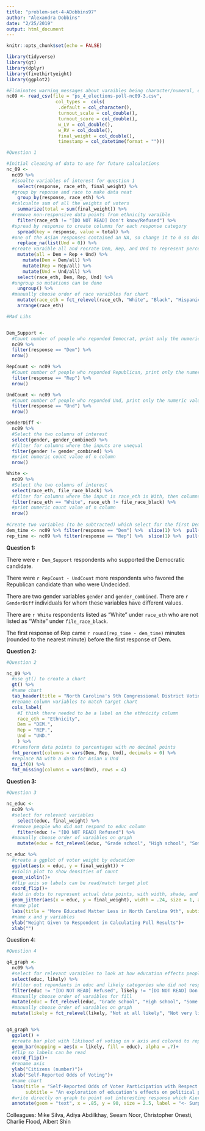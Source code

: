 ```yaml
---
title: "problem-set-4-ADobbins97"
author: "Alexandra Dobbins"
date: "2/25/2019"
output: html_document
---
```


```r
knitr::opts_chunk$set(echo = FALSE)

library(tidyverse)
library(gt)
library(dplyr)
library(fivethirtyeight)
library(ggplot2)

#Eliminates warning messages about varaibles being character/numeral, etc. 
nc09 <- read_csv(file = "ps_4_elections-poll-nc09-3.csv", 
                  col_types =  cols(
                   .default = col_character(),
                   turnout_scale = col_double(),
                   turnout_score = col_double(),
                   w_LV = col_double(),
                   w_RV = col_double(),
                   final_weight = col_double(),
                   timestamp = col_datetime(format = "")))

```


```r

#Question 1

#Initial cleaning of data to use for future calculations
nc_09 <-
  nc09 %>% 
  #isoalte variables of interest for question 1
    select(response, race_eth, final_weight) %>%
  #group by reponse and race to make data neat
    group_by(response, race_eth) %>% 
  #calcualte sum of all the weights of voters 
    summarize(total = sum(final_weight)) %>% 
  #remove non-responsive data points from ethnicity varaible
    filter(race_eth != "[DO NOT READ] Don't know/Refused") %>%
  #spread by response to create columns for each response category
    spread(key = response, value = total) %>% 
  #one of the Asian responses contained an NA, so change it to 0 so data remains in set
    replace_na(list(Und = 0)) %>% 
  #create varaible all and recrate Dem, Rep, and Und to represent percentage of only those three categories 
    mutate(all = Dem + Rep + Und) %>% 
      mutate(Dem = Dem/all) %>% 
      mutate(Rep = Rep/all) %>% 
      mutate(Und = Und/all) %>% 
    select(race_eth, Dem, Rep, Und) %>% 
  #ungroup so mutations can be done
    ungroup() %>% 
  #manually choose order of race varaibles for chart
    mutate(race_eth = fct_relevel(race_eth, "White", "Black", "Hispanic", "Asian", "Other")) %>% 
    arrange(race_eth) 

#Mad Libs


Dem_Support <- 
  #Count number of people who reponded Democrat, print only the numeric value in n column
  nc09 %>% 
  filter(response == "Dem") %>% 
  nrow()

RepCount <- nc09 %>% 
  #Count number of people who reponded Republican, print only the numeric value in n column
  filter(response == "Rep") %>% 
  nrow()

UndCount <- nc09 %>% 
  #Count number of people who reponded Und, print only the numeric value in n column
  filter(response == "Und") %>% 
  nrow()

GenderDiff <- 
  nc09 %>%
  #Select the two columns of interest
  select(gender, gender_combined) %>% 
  #filter for columns where the inputs are unequal
  filter(gender != gender_combined) %>% 
  #print numeric count value of n column
  nrow()

White <-
  nc09 %>% 
  #Select the two columns of interest
  select(race_eth, file_race_black) %>% 
  #filter for columns where the input is race_eth is With, then columns where inputs are unequal
  filter(race_eth == "White", race_eth != file_race_black) %>%
  #print numeric count value of n column
  nrow()
  
#Create two variables (to be subtracted) which select for the first Dem timestamp, and first Rep timestamp
dem_time <- nc09 %>% filter(response == "Dem") %>%  slice(1) %>%  pull(timestamp)
rep_time <- nc09 %>% filter(response == "Rep") %>%  slice(1) %>%  pull(timestamp)

```

**Question 1:**

There were `r Dem_Support` respondents who supported the Democratic candidate.

There were `r RepCount - UndCount` more respondents who favored the Republican candidate than who were Undecided.

There are two gender variables `gender` and `gender_combined`. There are `r GenderDiff` individuals for whom these variables have different values.

There are `r White` respondents listed as "White" under `race_eth` who are not listed as "White" under `file_race_black`.

The first response of Rep came `r round(rep_time - dem_time)` minutes (rounded to the nearest minute) before the first response of Dem.



**Question 2:**

```r
#Question 2

nc_09 %>% 
  #use gt() to create a chart
  gt() %>% 
  #name chart
  tab_header(title = "North Carolina's 9th Congressional District Voting Distribution by Race and Party")%>% 
  #rename column variables to match target chart
  cols_label(
    #I think there needed to be a label on the ethnicity column 
    race_eth = "Ethnicity",
    Dem = "DEM.",
    Rep = "REP.",
    Und = "UND."
    ) %>%
  #transform data points to percentages with no decimal points
  fmt_percent(columns = vars(Dem, Rep, Und), decimals = 0) %>% 
  #replace NA with a dash for Asian x Und
  na_if(0) %>% 
  fmt_missing(columns = vars(Und), rows = 4)

```



**Question 3:**

```r
#Question 3

nc_educ <-
  nc09 %>% 
  #select for relevant variables
    select(educ, final_weight) %>%
  #remove people who did not respond to educ column
    filter(educ != "[DO NOT READ] Refused") %>%
  #manually choose order of varaibles on graph
    mutate(educ = fct_relevel(educ, "Grade school", "High school", "Some college or trade school", "Bachelors' degree", "Graduate or Professional Degree"))

nc_educ %>% 
  #create a ggplot of voter weight by education 
  ggplot(aes(x = educ, y = final_weight)) +
  #violin plot to show densities of count
  geom_violin()+
  #flip axis so labels can be read/match target plot
  coord_flip()+
  #add in dots to represent actual data points, with width, shade, and size adjusted to match target plot
  geom_jitter(aes(x = educ, y = final_weight), width = .24, size = 1, alpha = .5)+
  #name plot
  labs(title = "More Educated Matter Less in North Carolina 9th", subtitle = "Poll gives more weight to people who are less likely to participate in polls", caption = "New York Times Upshot/Siena College 2018 live polls")+
  #name x and y variables
  ylab("Weight Given to Respondent in Calculating Poll Results")+
  xlab("")

```

Question 4:

```r

#Question 4

q4_graph <-
  nc09 %>% 
  #select for relevant varaibles to look at how education effects people's intentions of voting
  select(educ, likely) %>% 
  #filter out repondants in educ and likely categories who did not respond 
  filter(educ != "[DO NOT READ] Refused", likely != "[DO NOT READ] Don't know/Refused") %>%
  #manually choose order of varaibles for fill 
  mutate(educ = fct_relevel(educ, "Grade school", "High school", "Some college or trade school", "Bachelors' degree", "Graduate or Professional Degree")) %>% 
  #manually choose order of varaibles on graph
  mutate(likely = fct_relevel(likely, "Not at all likely", "Not very likely","Somewhat likely", "Very likely", "Almost certain", "Already voted"))


q4_graph %>% 
  ggplot() +
  #create bar plot with likihood of voting on x axis and colored to represent education level. alpha lowered to .5 to make bars a little transparent and pretty
  geom_bar(mapping = aes(x = likely, fill = educ), alpha = .7)+
  #flip so labels can be read
  coord_flip()+
  #rename axis
  ylab("Citizens (number)")+
  xlab("Self-Reported Odds of Voting")+
  #name chart
  labs(title = "Self-Reported Odds of Voter Participation with Respect to Education", 
       subtitle = "An exploration of education's effects on political participation")+
  #write directly on graph to point out interesting response which Kieran Healy would like very much 
  annotate(geom = "text", x = .85, y = 90, size = 2.5, label = "<- Surprisingly honest feedback about voting intentions")

```

Colleagues:
Mike Silva, Adiya Abdilkhay, Seeam Noor, Christopher Onesti, Charlie Flood, Albert Shin
